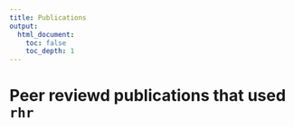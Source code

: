 ```yaml
---
title: Publications 
output: 
  html_document:
    toc: false
    toc_depth: 1
---
```


# Peer reviewd publications that used `rhr`

